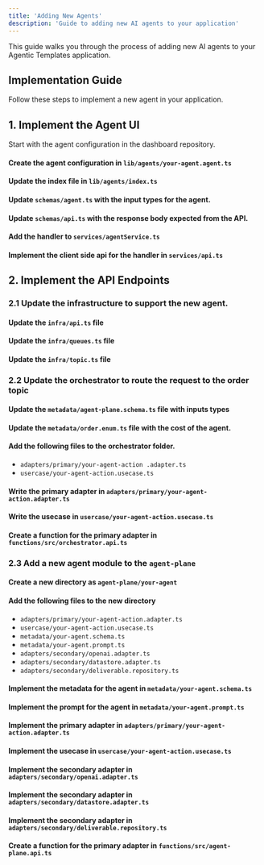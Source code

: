 ```yaml
---
title: 'Adding New Agents'
description: 'Guide to adding new AI agents to your application'
---
```


This guide walks you through the process of adding new AI agents to your Agentic Templates application.

## Implementation Guide

Follow these steps to implement a new agent in your application.

## 1.  Implement the Agent UI 

Start with the agent configuration in the dashboard repository. 

#### Create the agent configuration in `lib/agents/your-agent.agent.ts`

#### Update the index file in `lib/agents/index.ts`

#### Update `schemas/agent.ts` with the input types for the agent. 

#### Update `schemas/api.ts` with the response body expected from the API. 

#### Add the handler to `services/agentService.ts`


#### Implement the client side api for the handler in `services/api.ts`


## 2. Implement the API Endpoints 

### 2.1 Update the infrastructure to support the new agent.

#### Update the `infra/api.ts` file

#### Update the `infra/queues.ts` file

#### Update the `infra/topic.ts` file

### 2.2 Update the orchestrator to route the request to the order topic

#### Update the `metadata/agent-plane.schema.ts` file with inputs types

#### Update the `metadata/order.enum.ts` file with the cost of the agent. 

#### Add the following files to the orchestrator folder. 
- `adapters/primary/your-agent-action .adapter.ts`
- `usercase/your-agent-action.usecase.ts`

#### Write the primary adapter in `adapters/primary/your-agent-action.adapter.ts`

#### Write the usecase in `usercase/your-agent-action.usecase.ts`

#### Create a function for the primary adapter in `functions/src/orchestrator.api.ts`

### 2.3 Add a new agent module to the `agent-plane`

#### Create a new directory as `agent-plane/your-agent`

#### Add the following files to the new directory
- `adapters/primary/your-agent-action.adapter.ts`
- `usercase/your-agent-action.usecase.ts`
- `metadata/your-agent.schema.ts`
- `metadata/your-agent.prompt.ts`
- `adapters/secondary/openai.adapter.ts`
- `adapters/secondary/datastore.adapter.ts`
- `adapters/secondary/deliverable.repository.ts`

#### Implement the metadata for the agent in `metadata/your-agent.schema.ts`

#### Implement the prompt for the agent in `metadata/your-agent.prompt.ts`

#### Implement the primary adapter in `adapters/primary/your-agent-action.adapter.ts`

#### Implement the usecase in `usercase/your-agent-action.usecase.ts`

#### Implement the secondary adapter in `adapters/secondary/openai.adapter.ts`

#### Implement the secondary adapter in `adapters/secondary/datastore.adapter.ts`

#### Implement the secondary adapter in `adapters/secondary/deliverable.repository.ts`

#### Create a function for the primary adapter in `functions/src/agent-plane.api.ts`

